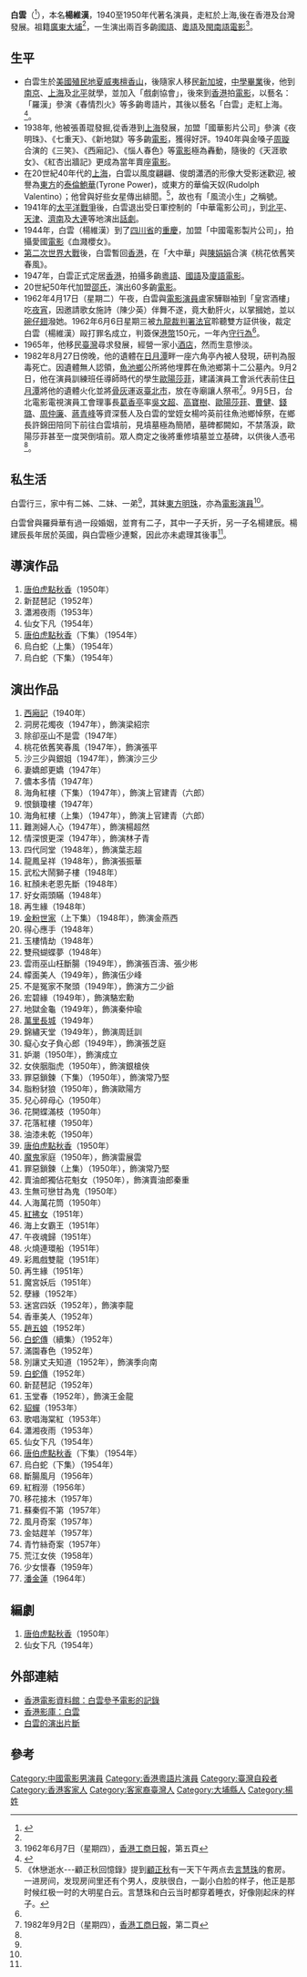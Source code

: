 {{藝人
| 姓名 = 白雲
| 類型 = 男藝人
| 圖片 = 1940年白云 扮演的侯方域.jpg
| 圖片尺寸 = 
| 圖片簡介 = 1940年白云扮演的[[侯方域|侯方域]]
| 本名 = 楊維漢
| 羅馬拼音 = 
| 英文名 = 
| 綽號 = 
| 國籍 = {{ROC}}
| 籍貫 = 
| 出生日期 = 1917年8月
| 出生地點 = {{flag|Territory of Hawaii}}[[檀香山|檀香山]]
| 逝世日期 = {{death date and age|1982|8|27|1917|8}}
| 逝世地點 = {{ROC|臺灣省}}[[南投縣|南投縣]][[魚池鄉_(台灣)|魚池鄉]][[日月潭|日月潭]]
| 墓地 = {{TWN}}[[南投縣|南投縣]][[魚池鄉_(台灣)|魚池鄉]]第十二公墓
| 職業 = 演員
| 配偶 = 
| 出道地點 = [[上海市_(中華民國)|上海]]
| 出道日期 = 
| 出道作 = 
| 活躍年代 = 1939年－1960年代
| 經紀公司 = 
| 網站 = 
| 相關團體 = 
| 獎項 = 
| IMDb = 
| 現任成員 = 
| 過往成員 = 
}}
'''白雲'''（{{bd|1917年|8月|1982年|8月27日|catIdx=B白}}<ref name=udn1982>{{cite news|title=白雲入土墓無碑 影人悼祭齊墜淚|url=|author=|newspaper=[[聯合報|聯合報]]|accessdate=2014-05-03|date=1982-09-06}}</ref>），本名'''楊維漢'''，1940至1950年代著名演員，走紅於上海,後在香港及台灣發展。祖籍[[廣東省_(中華民國)|廣東]][[大埔縣|大埔]]<ref name=udn1982/>，一生演出兩百多齣[[中華民國國語|國語]]、[[粵語|粵語]]及[[閩南語|閩南語]][[電影|電影]]<ref name="#1">1962年6月7日（星期四），[[香港|香港]][[工商日報|工商日報]]，第五頁</ref>。

==生平==
* 白雲生於[[美國|美國]][[殖民地|殖民地]][[夏威夷|夏威夷]][[檀香山|檀香山]]，後隨家人移民[[新加坡|新加坡]]，[[中學|中學]][[畢業|畢業]]後，他到[[南京|南京]]、[[上海|上海]]及[[北平|北平]]就學，並加入「戲劇協會」，後來到[[香港|香港]]拍[[電影|電影]]，以藝名：「羅漢」參演《春情烈火》等多齣粵語片，其後以藝名「白雲」走紅上海。<ref>{{Cite web |url=http://data.yule.baidu.com/star_details/%B0%D7%D4%C6 |title=百度娛樂：白雲(楊維漢) |accessdate=2010-01-08 |archive-date=2009-06-27 |archive-url=https://web.archive.org/web/20090627171119/http://data.yule.baidu.com/star_details/%B0%D7%D4%C6 |dead-url=yes }}</ref>。
* 1938年, 他被張善琨發掘,從香港到[[上海|上海]]發展，加盟「國華影片公司」參演《夜明珠》、《七重天》、《新地獄》等多齣[[電影|電影]]，獲得好評。1940年與金嗓子[[周璇|周璇]]合演的《三笑》、《西廂記》、《惱人春色》等[[電影|電影]]極為轟動，隨後的《天涯歌女》、《紅杏出牆記》更成為當年賣座[[電影|電影]]。
* 在20世紀40年代的[[上海|上海]]，白雲以風度翩翩、俊朗瀟洒的形像大受影迷歡迎, 被譽為[[東方|東方]]的[[泰倫鮑華|泰倫鮑華]](Tyrone Power)，或東方的華倫天奴(Rudolph Valentino）；他曾與好些女星傳出緋聞。<ref>《休戀逝水---顧正秋回憶錄》提到[[顧正秋|顧正秋]]有一天下午两点去[[言慧珠|言慧珠]]的套房。一进房间，发现房间里还有个男人，皮肤很白，一副小白脸的样子，他正是那时候红极一时的大明星白云。言慧珠和白云当时都穿着睡衣，好像刚起床的样子。</ref>，故也有「風流小生」之稱號。
* 1941年的[[太平洋戰爭|太平洋戰爭]]後，白雲退出受日軍控制的「中華電影公司」，到[[北平|北平]]、[[天津|天津]]、[[濟南|濟南]]及[[大連|大連]]等地演出[[話劇|話劇]]。
* 1944年，白雲（楊維漢）到了[[四川省|四川省]]的[[重慶|重慶]]，加盟「中國電影製片公司」，拍攝愛國[[電影|電影]]《血濺櫻女》。
* [[第二次世界大戰|第二次世界大戰]]後，白雲暫回[[香港|香港]]，在「大中華」與[[陳娟娟|陳娟娟]]合演《桃花依舊笑春風》。
* 1947年，白雲正式定居[[香港|香港]]，拍攝多齣[[粵語|粵語]]、[[國語|國語]]及[[閩南語|廈語]][[電影|電影]]。
* 20世紀50年代加盟[[邵氏|邵氏]]，演出60多齣[[電影|電影]]。
* 1962年4月17日（星期二）午夜，白雲與[[電影|電影]][[演員|演員]]盧家驊聯袖到「皇宮酒樓」吃[[夜宵|夜宵]]，因邀請歌女施詩（陳少英）伴舞不遂，竟大動肝火，以掌摑她，並以[[碗仔翅|碗仔翅]]潑她。1962年6月6日星期三被[[九龍裁判署|九龍裁判署]][[法官|法官]]聆聽雙方証供後，裁定白雲（楊維漢）毆打罪名成立，判簽保[[港幣|港幣]]150元，一年內[[守行為|守行為]]<ref name="#1"/>。
* 1965年，他移民[[臺灣|臺灣]]尋求發展，經營一家小[[酒店|酒店]]，然而生意慘淡。
* 1982年8月27日傍晚，他的遺體在[[日月潭|日月潭]]畔一座六角亭內被人發現，研判為服毒死亡。因遺體無人認領，[[魚池鄉_(台灣)|魚池鄉]]公所將他埋葬在魚池鄉第十二公墓內。9月2日，他在演員訓練班任導師時代的學生[[歐陽莎菲|歐陽莎菲]]，建議演員工會派代表前住[[日月潭|日月潭]]將他的遺體火化並將[[骨灰|骨灰]]運返[[臺北市|臺北市]]，放在寺廟讓人祭弔<ref name="#2">1982年9月2日（星期四），[[香港|香港]][[工商日報|工商日報]]，第二頁</ref>。9月5日，台北電影電視演員工會理事長[[葛香亭|葛香亭]]率[[吳文超|吳文超]]、[[高寶樹|高寶樹]]、[[歐陽莎菲|歐陽莎菲]]、[[曹健|曹健]]、[[錢璐|錢璐]]、[[周仲廉|周仲廉]]、[[蔣青峰|蔣青峰]]等資深藝人及白雲的堂姪女楊吟英前往魚池鄉悼祭，在鄉長許錦田陪同下前往白雲墳前，見墳墓極為簡陋，墓碑都闕如，不禁落淚，歐陽莎菲甚至一度哭倒墳前。眾人商定之後將重修墳墓並立基碑，以供後人憑弔<ref name=udn1982/>。

==私生活==
白雲行三，家中有二姊、二妹、一弟<ref name=udn1982/>，其妹[[東方明珠|東方明珠]]，亦為[[電影|電影]][[演員|演員]]<ref name="#2"/>。

白雲曾與羅舜華有過一段婚姻，並育有二子，其中一子夭折，另一子名楊建辰。楊建辰長年居於英國，與白雲極少連繫，因此亦未處理其後事<ref name=udn1982/>。

==導演作品==
# [[唐伯虎點秋香|唐伯虎點秋香]]（1950年） 	  	 
# 新琵琶記（1952年） 	  	 
# 瀟湘夜雨（1953年） 	  	 
# 仙女下凡（1954年） 	  	 
# [[唐伯虎點秋香|唐伯虎點秋香]]（下集）（1954年） 	  	 
# 烏白蛇（上集）（1954年） 	  	 
# 烏白蛇（下集）（1954年）

==演出作品==
# [[西廂記|西廂記]]（1940年） 	  	 
# 洞房花燭夜（1947年），飾演梁紹宗
# 除卻巫山不是雲（1947年） 	  	 
# 桃花依舊笑春風（1947年），飾演張平
# 沙三少與銀姐（1947年），飾演沙三少
# 妻嬌郎更嬌（1947年） 	  	 
# 儂本多情（1947年） 	  	 
# 海角紅樓（下集）（1947年），飾演上官建青（六郎）
# 恨鎖瓊樓（1947年） 	  	 
# 海角紅樓（上集）（1947年），飾演上官建青（六郎）
# 難測婦人心（1947年），飾演楊超然
# 情深恨更深（1947年），飾演林子青
# 四代同堂（1948年），飾演葉志超
# 龍鳳呈祥（1948年），飾演張振華
# 武松大鬧獅子樓（1948年） 	  	 
# 紅顏未老恩先斷（1948年） 	  	 
# 好女兩頭瞞（1948年） 	  	 
# 再生緣（1948年） 	  	 
# [[金粉世家|金粉世家]]（上下集）（1948年），飾演金燕西
# 得心應手（1948年） 	  	 
# 玉樓情劫（1948年） 	  	 
# 雙飛蝴蝶夢（1948年） 	  	 
# 雲雨巫山枉斷腸（1949年），飾演張百濤、張少彬
# 幪面美人（1949年），飾演伍少峰
# 不是冤家不聚頭（1949年），飾演方二少爺
# 宏碧緣（1949年），飾演駱宏勳
# 地獄金龜（1949年），飾演秦仲瑜
# [[萬里長城|萬里長城]]（1949年） 	  	 
# 錦繡天堂（1949年），飾演周廷訓
# 癡心女子負心郎（1949年），飾演張芝庭
# 妒潮（1950年），飾演成立
# 女俠胭脂虎（1950年），飾演銀槍俠
# 罪惡鎖鍊（下集）（1950年），飾演常乃堅
# 脂粉豺狼（1950年），飾演歐陽方
# 兒心碎母心（1950年） 	  	 
# 花開蝶滿枝（1950年） 	  	 
# 花落紅樓（1950年） 	  	 
# 油漆未乾（1950年） 	  	 
# [[唐伯虎點秋香|唐伯虎點秋香]]（1950年） 	  	 
# [[魔鬼|魔鬼]]家庭（1950年），飾演雷展雲
# 罪惡鎖鍊（上集）（1950年），飾演常乃堅
# 賣油郎獨佔花魁女（1950年），飾演賣油郎秦重
# 生無可戀甘為鬼（1950年） 	  	 
# 人海萬花筒（1950年） 	  	 
# [[紅拂女|紅拂女]]（1951年） 	  	 
# 海上女霸王（1951年） 	  	 
# 午夜魂歸（1951年） 	  	 
# 火燒連環船（1951年） 	  	 
# 彩鳳戲雙龍（1951年） 	  	 
# 再生緣（1951年） 	  	 
# 魔宮妖后（1951年）	  	 
# 孽緣（1952年） 	  	 
# 迷宮四妖（1952年），飾演李龍 	  	 
# 香車美人（1952年） 	  	 
# [[趙五娘|趙五娘]]（1952年） 	  	 
# [[白蛇傳|白蛇傳]]（續集）（1952年） 	  	 
# 滿園春色（1952年）	  	 
# 別讓丈夫知道（1952年），飾演季向南
# [[白蛇傳|白蛇傳]]（1952年）  	 
# 新琵琶記（1952年） 	  	 
# 玉堂春（1952年），飾演王金龍
# [[貂蟬|貂蟬]]（1953年）	  	 
# 歌唱海棠紅（1953年） 	  	 
# 瀟湘夜雨（1953年） 	  	 
# 仙女下凡（1954年） 	  	 
# [[唐伯虎點秋香|唐伯虎點秋香]]（下集）（1954年） 	  	 
# 烏白蛇（下集）（1954年） 	  	 
# 斷腸風月（1956年） 	  	 
# 紅椵澇（1956年） 	  	 
# 移花接木（1957年） 	  	 
# 蘇秦假不第（1957年） 	  	 
# 風月奇案（1957年） 	  	 
# 金姑趕羊（1957年）	  	 
# 青竹絲奇案（1957年） 	  	 
# 荒江女俠（1958年） 	  	 
# 少女懷春（1959年） 	  	 
# [[潘金蓮|潘金蓮]]（1964年）
 	  	 
==編劇==
# [[唐伯虎點秋香|唐伯虎點秋香]]（1950年） 	  	 
# 仙女下凡（1954年）

== 外部連結 ==
* [http://ipac.hkfa.lcsd.gov.hk/ipac20/ipac.jsp?session=1B3164316J19Q.5&profile=hkfa&uri=link=3100036@!231@!3100024@!3100036&aspect=basic_search&menu=search&ri=1&source=192.168.110.61@!horizon&term=%E7%99%BD%E9%9B%B2%2C&index=NAMEBRP 香港電影資料館：白雲參予電影的記錄]{{Dead link|date=2018年6月 |bot=InternetArchiveBot |fix-attempted=no }}
* [http://hkmdb.com/db/people/view.mhtml?id=1336&display_set=big5 香港影庫：白雲] {{Wayback|url=http://hkmdb.com/db/people/view.mhtml?id=1336&display_set=big5 |date=20201204081859 }}
* [http://www.youtube.com/watch?v=ZjQ2x3r2i8Y 白雲的演出片斷] {{Wayback|url=http://www.youtube.com/watch?v=ZjQ2x3r2i8Y |date=20161013012128 }}

== 參考 ==
<div class="references-small">
<references />
</div>
{{DEFAULTSORT:B}}

[[Category:中國電影男演員|Category:中國電影男演員]]
[[Category:香港粵語片演員|Category:香港粵語片演員]]
[[Category:臺灣自殺者|Category:臺灣自殺者]]
[[Category:香港客家人|Category:香港客家人]]
[[Category:客家裔臺灣人|Category:客家裔臺灣人]]
[[Category:大埔縣人|Category:大埔縣人]]
[[Category:楊姓|Category:楊姓]]